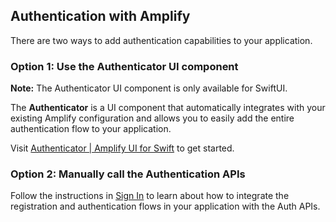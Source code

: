## Authentication with Amplify

There are two ways to add authentication capabilities to your application.

### Option 1: Use the Authenticator UI component
<Callout warning>

**Note:** The Authenticator UI component is only available for SwiftUI.

</Callout>

The **Authenticator** is a UI component that automatically integrates with your existing Amplify configuration and allows you to easily add the entire authentication flow to your application.

Visit [Authenticator | Amplify UI for Swift](https://ui.docs.amplify.aws/swift/connected-components/authenticator) to get started.

### Option 2: Manually call the Authentication APIs

Follow the instructions in [Sign In](/lib/auth/signin) to learn about how to integrate the registration and authentication flows in your application with the Auth APIs.